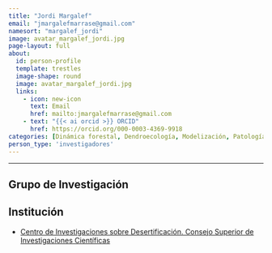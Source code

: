 ```yaml
---
title: "Jordi Margalef"
email: "jmargalefmarrase@gmail.com"  
namesort: "margalef_jordi"
image: avatar_margalef_jordi.jpg
page-layout: full
about: 
  id: person-profile
  template: trestles
  image-shape: round
  image: avatar_margalef_jordi.jpg
  links:
    - icon: new-icon
      text: Email
      href: mailto:jmargalefmarrase@gmail.com
    - text: "{{< ai orcid >}} ORCID"
      href: https://orcid.org/000-0003-4369-9918
categories: [Dinámica forestal, Dendroecología, Modelización, Patología]
person_type: 'investigadores'
---
```

 
<hr>

:::{#person-profile}

## Grupo de Investigación


## Institución
- [Centro de Investigaciones sobre Desertificación. Consejo Superior de Investigaciones Científicas](http://www.uv.es/cide/)

:::
